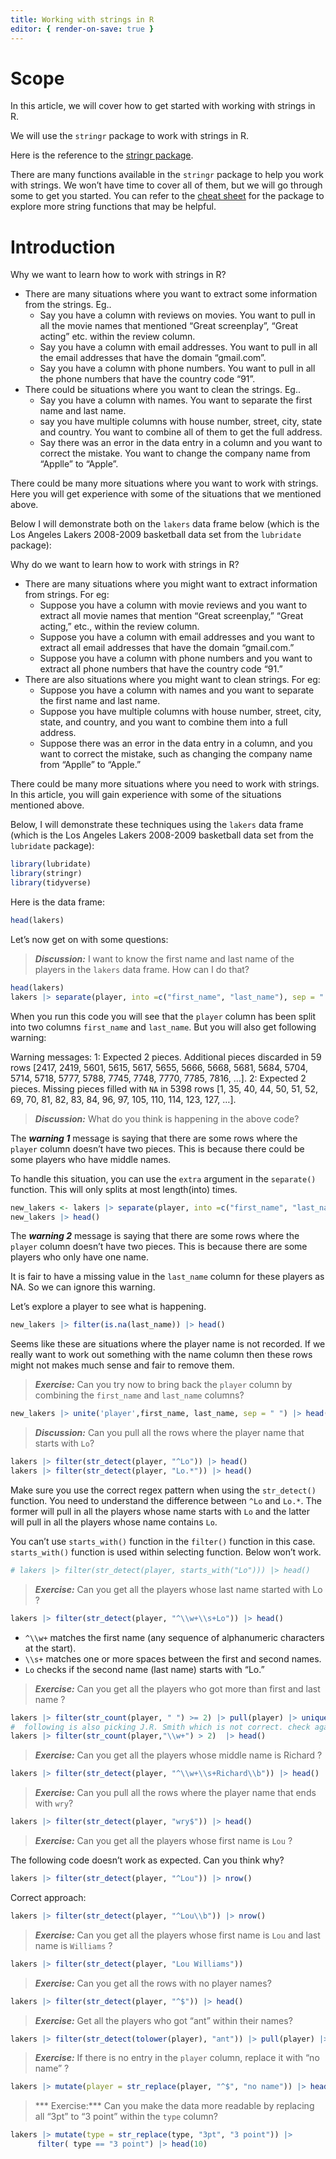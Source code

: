 ```yaml
---
title: Working with strings in R
editor: { render-on-save: true }
---
```


# Scope

In this article, we will cover how to get started with working with strings in R.

We will use the `stringr` package to work with strings in R.

Here is the reference to the [stringr package](https://stringr.tidyverse.org/).

There are many functions available in the `stringr` package to help you work with strings. We won't have time to cover all of them, but we will go through some to get you started. You can refer to the [cheat sheet](https://raw.githubusercontent.com/rstudio/cheatsheets/master/strings.pdf) for the package to explore more string functions that may be helpful.

# Introduction 

Why we want to learn how to work with strings in R? 

- There are many situations where you want to extract some information from the strings. Eg..
  - Say you have a column with reviews on movies. You want to pull in all the movie names that mentioned "Great screenplay", "Great acting" etc. within the review column.
  - Say you have a column with email addresses. You want to pull in all the email addresses that have the domain "gmail.com".
  - Say you have a column with phone numbers. You want to pull in all the phone numbers that have the country code "91".
- There could be situations where you want to clean the strings. Eg..
  - Say you have a column with names. You want to separate the first name and last name.
  - say you have multiple columns with house number, street, city, state and country. You want to combine all of them to get the full address. 
  - Say there was an error in the data entry in a column and you want to correct the mistake. You want to change the company name from "Applle" to "Apple".

There could be many more situations where you want to work with strings. Here you will get experience with some of the situations that we mentioned above. 


Below I will demonstrate both on the `lakers` data frame below (which is the Los Angeles Lakers 2008-2009 basketball data set from the `lubridate` package):

Why do we want to learn how to work with strings in R?

- There are many situations where you might want to extract information from strings. For eg:
  - Suppose you have a column with movie reviews and you want to extract all movie names that mention "Great screenplay," "Great acting," etc., within the review column.
  - Suppose you have a column with email addresses and you want to extract all email addresses that have the domain "gmail.com."
  - Suppose you have a column with phone numbers and you want to extract all phone numbers that have the country code "91."
- There are also situations where you might want to clean strings. For eg:
  - Suppose you have a column with names and you want to separate the first name and last name.
  - Suppose you have multiple columns with house number, street, city, state, and country, and you want to combine them into a full address.
  - Suppose there was an error in the data entry in a column, and you want to correct the mistake, such as changing the company name from "Applle" to "Apple."

There could be many more situations where you need to work with strings. In this article, you will gain experience with some of the situations mentioned above.

Below, I will demonstrate these techniques using the `lakers` data frame (which is the Los Angeles Lakers 2008-2009 basketball data set from the `lubridate` package):

```r
library(lubridate)
library(stringr)
library(tidyverse)
```

Here is the data frame:

```r
head(lakers)
```
Let's now get on with some questions:

> ***Discussion:*** I want to know the first name and last name of the players in the `lakers` data frame. How can I do that?

```r
head(lakers)
lakers |> separate(player, into =c("first_name", "last_name"), sep = " ") |> head()
```

When you run this code you will see that the `player` column has been split into two columns `first_name` and `last_name`. But you will also get following warning:

:::{.callout-warning}
Warning messages:
1: Expected 2 pieces. Additional pieces discarded in 59 rows [2417, 2419, 5601, 5615, 5617, 5655, 5666,
5668, 5681, 5684, 5704, 5714, 5718, 5777, 5788, 7745, 7748, 7770, 7785, 7816, ...]. 
2: Expected 2 pieces. Missing pieces filled with `NA` in 5398 rows [1, 35, 40, 44, 50, 51, 52, 69, 70, 81,
82, 83, 84, 96, 97, 105, 110, 114, 123, 127, ...]. 
:::

>***Discussion:*** What do you think is happening in the above code?

:::{.callout-note}
The _***warning 1***_ message is saying that there are some rows where the `player` column doesn't have two pieces. This is because there could be some players who have middle names. 

To handle this situation, you can use the `extra` argument in the `separate()` function. This will only splits at most length(into) times.

```r
new_lakers <- lakers |> separate(player, into =c("first_name", "last_name"), sep = " ", extra = "merge")
new_lakers |> head()
```
:::

:::{.callout-note}
The _***warning 2***_ message is saying that there are some rows where the `player` column doesn't have two pieces. This is because there are some players who only have one name. 

It is fair to have a missing value in the `last_name` column for these players as NA. So we can ignore this warning. 

Let's explore a player to see what is happening. 

```r
new_lakers |> filter(is.na(last_name)) |> head()
```

Seems like these are situations where the player name is not recorded. If we really want to work out something with the name column then these rows might not makes much sense and fair to remove them. 
:::

>***Exercise:*** Can you try now to bring back the `player` column by combining the `first_name` and `last_name` columns?

```r
new_lakers |> unite('player',first_name, last_name, sep = " ") |> head()
```

>***Discussion:*** Can you pull all the rows where the player name that starts with `Lo`?

```r
lakers |> filter(str_detect(player, "^Lo")) |> head()
lakers |> filter(str_detect(player, "Lo.*")) |> head()
```

:::{.callout-important}
Make sure you use the correct regex pattern when using the `str_detect()` function. You need to understand the difference between `^Lo` and `Lo.*`. The former will pull in all the players whose name starts with `Lo` and the latter will pull in all the players whose name contains `Lo`. 

You can't use `starts_with()` function in the `filter()` function in this case.  `starts_with()` function is used within selecting function. Below won't work.
```r
# lakers |> filter(str_detect(player, starts_with("Lo"))) |> head()
```
:::
>***Exercise:*** Can you get all the players whose last name started with Lo ?

```r
lakers |> filter(str_detect(player, "^\\w+\\s+Lo")) |> head()
```

- `^\\w+` matches the first name (any sequence of alphanumeric characters at the start).
- `\\s+` matches one or more spaces between the first and second names.
- `Lo` checks if the second name (last name) starts with "Lo."

>***Exercise:*** Can you get all the players who got more than first and last name ?

```r
lakers |> filter(str_count(player, " ") >= 2) |> pull(player) |> unique() |> head()
#  following is also picking J.R. Smith which is not correct. check again the regex pattern.
lakers |> filter(str_count(player,"\\w+") > 2)  |> head()
```

>***Exercise:*** Can you get all the players whose middle name is Richard ?

```r
lakers |> filter(str_detect(player, "^\\w+\\s+Richard\\b")) |> head()
```

>***Exercise:*** Can you pull all the rows where the player name that ends with `wry`?

```r
lakers |> filter(str_detect(player, "wry$")) |> head()
```

>***Exercise:*** Can you get all the players whose first name is `Lou` ?

The following code doesn't work as expected. Can you think why?

```r
lakers |> filter(str_detect(player, "^Lou")) |> nrow()
```

Correct approach:

```r
lakers |> filter(str_detect(player, "^Lou\\b")) |> nrow()
```

>***Exercise:*** Can you get all the players whose first name is `Lou` and last name is `Williams` ?

```r
lakers |> filter(str_detect(player, "Lou Williams"))
```

>***Exercise:*** Can you get all the rows with no player names?

```r
lakers |> filter(str_detect(player, "^$")) |> head()
```

>***Exercise:*** Get all the players who got "ant" within their names?

```r
lakers |> filter(str_detect(tolower(player), "ant")) |> pull(player) |> unique()
```

>***Exercise:*** If there is no entry in the `player` column, replace it with "no name" ?

```r
lakers |> mutate(player = str_replace(player, "^$", "no name")) |> head()
```

>*** Exercise:*** Can you make the data more readable by replacing all "3pt" to "3 point" within the `type` column?

```r
lakers |> mutate(type = str_replace(type, "3pt", "3 point")) |> 
      filter( type == "3 point") |> head(10)
```